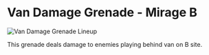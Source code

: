 # Van Damage Grenade - Mirage B

![Van Damage Grenade Lineup](https://via.placeholder.com/600x400/FFB800/000000?text=Van+Damage+Nade)

This grenade deals damage to enemies playing behind van on B site.